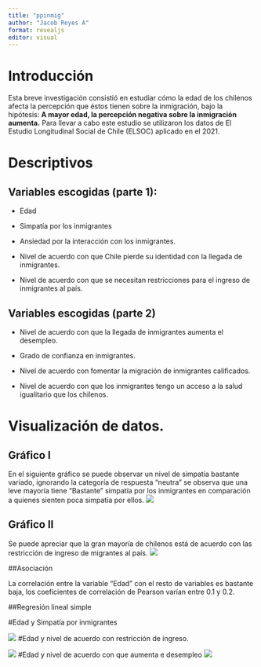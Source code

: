 ```yaml
---
title: "ppinmig"
author: "Jacob Reyes A"
format: revealjs
editor: visual
---
```


# Introducción

Esta breve investigación consistió en estudiar cómo la edad de los chilenos afecta la percepción que éstos tienen sobre la inmigración, bajo la hipótesis: **A mayor edad, la percepción negativa sobre la inmigración aumenta.** Para llevar a cabo este estudio se utilizaron los datos de El Estudio Longitudinal Social de Chile (ELSOC) aplicado en el 2021.

# Descriptivos

## Variables escogidas (parte 1):

-   Edad

-   Simpatía por los inmigrantes

-   Ansiedad por la interacción con los inmigrantes.

-   Nivel de acuerdo con que Chile pierde su identidad con la llegada de inmigrantes.

-   Nivel de acuerdo con que se necesitan restricciones para el ingreso de inmigrantes al país.

## Variables escogidas (parte 2)

-   Nivel de acuerdo con que la llegada de inmigrantes aumenta el desempleo.

-   Grado de confianza en inmigrantes.

-   Nivel de acuerdo con fomentar la migración de inmigrantes calificados.

-   Nivel de acuerdo con que los inmigrantes tengo un acceso a la salud igualitario que los chilenos.


# Visualización de datos.

## Gráfico I
En el siguiente gráfico se puede observar un nivel de simpatía bastante variado, ignorando la categoría de respuesta "neutra" se observa que una leve mayoría tiene "Bastante" simpatía por los inmigrantes en comparación a quienes sienten poca simpatía por ellos. 
![](ipo/output/graph1.png)


## Gráfico II
Se puede apreciar que la gran mayoría de chilenos está de acuerdo con las restricción de ingreso de migrantes al país.
![](ipo/output/graph2.png)

##Asociación

La correlación entre la variable "Edad" con el resto de variables es bastante baja, los coeficientes de correlación de Pearson varían entre 0.1 y 0.2. 

##Regresión lineal simple

#Edad y Simpatía por inmigrantes

![](ipo/output/regresion1.png)
#Edad y nivel de acuerdo con restricción de ingreso.

![](ipo/output/regresion2.png)
#Edad y nivel de acuerdo con que aumenta e desempleo
![](ipo/output/regresion3.png)
